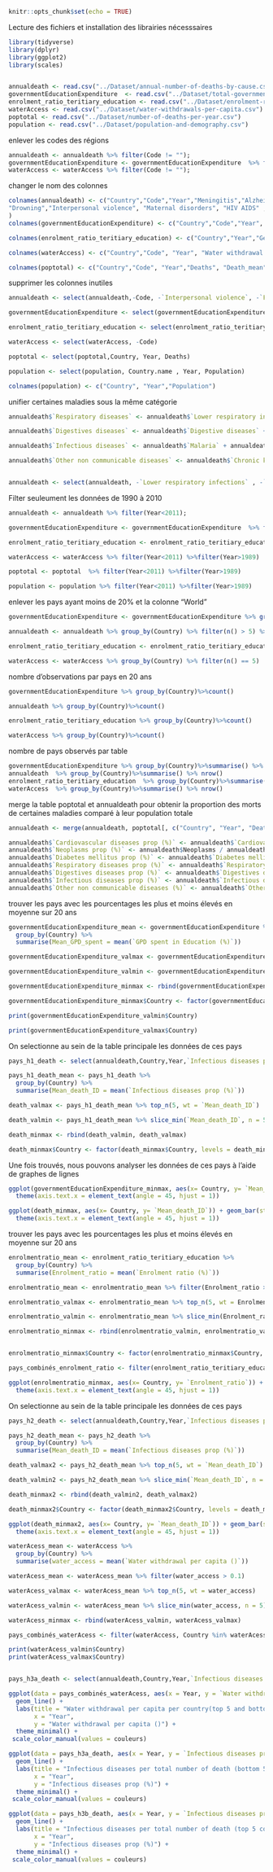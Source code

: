 
```r
knitr::opts_chunk$set(echo = TRUE)
```

Lecture des fichiers et installation des librairies nécesssaires
```r
library(tidyverse)
library(dplyr)
library(ggplot2)
library(scales)


annualdeath <- read.csv("../Dataset/annual-number-of-deaths-by-cause.csv", header = TRUE)
governmentEducationExpenditure  <- read.csv("../Dataset/total-government-expenditure-on-education-gdp.csv", header = TRUE)
enrolment_ratio_teritiary_education <- read.csv("../Dataset/enrolment-ratio-teritiary-education.csv", header = TRUE)
waterAccess <- read.csv("../Dataset/water-withdrawals-per-capita.csv")
poptotal <- read.csv("../Dataset/number-of-deaths-per-year.csv")
population <- read.csv("../Dataset/population-and-demography.csv")
```

enlever les codes des régions
```r

annualdeath <- annualdeath %>% filter(Code != "");
governmentEducationExpenditure <- governmentEducationExpenditure  %>% filter(Code != "");
waterAccess <- waterAccess %>% filter(Code != "");

```

changer le nom des colonnes
```r
colnames(annualdeath) <- c("Country","Code","Year","Meningitis","Alzheimers disease","Parkinsons disease","Nutritional deficiencies","Malaria",
"Drowning","Interpersonal violence", "Maternal disorders", "HIV AIDS" , "Drug use disorders", "Tuberculosis", "Cardiovascular diseases", "Lower respiratory infections", "Neonatal disorders","Alcohol use disorders", "Self harm", "Exposure to forces of nature", "Diarrheal diseases", "Environmental heat and cold exposure", "Neoplasms", "Conflict and terrorism", "Diabetes mellitus", "Chronic kidney disease", "Poisonings", "Protein energy malnutrition", "Road injuries", "Chronic respiratory diseases", "Cirrhosis and other chronic liver diseases", "Digestive diseases","Fire heat and hot substances","Acute hepatitis", "Measles"
)
colnames(governmentEducationExpenditure) <- c("Country","Code","Year", "GPD spent in Education (%)")

colnames(enrolment_ratio_teritiary_education) <- c("Country","Year","Gender","Age", "Units", "Enrolment ratio (%)")

colnames(waterAccess) <- c("Country","Code", "Year", "Water withdrawal per capita ()")

colnames(poptotal) <- c("Country","Code", "Year","Deaths", "Death_mean")
```
supprimer les colonnes inutiles
```r

annualdeath <- select(annualdeath,-Code, -`Interpersonal violence`, -`Fire heat and hot substances`, -`Road injuries`, -`Conflict and terrorism`, -`Exposure to forces of nature`, -`Self harm` , -`Alzheimers disease` , -`Parkinsons disease`, -`Drowning`, -`Maternal disorders`, -`Drug use disorders`, -`Alcohol use disorders` , -`Environmental heat and cold exposure`, -`Poisonings`, -`Neonatal disorders`, -`Nutritional deficiencies` , -`Meningitis`)

governmentEducationExpenditure <- select(governmentEducationExpenditure, -Code)

enrolment_ratio_teritiary_education <- select(enrolment_ratio_teritiary_education, -Units, -Age,)

waterAccess <- select(waterAccess, -Code)

poptotal <- select(poptotal,Country, Year, Deaths)

population <- select(population, Country.name , Year, Population)

colnames(population) <- c("Country", "Year","Population")

```

unifier certaines maladies sous la même catégorie

```r
annualdeath$`Respiratory diseases` <- annualdeath$`Lower respiratory infections` + annualdeath$`Chronic respiratory diseases`

annualdeath$`Digestives diseases` <- annualdeath$`Digestive diseases` + annualdeath$`Cirrhosis and other chronic liver diseases` + annualdeath$`Acute hepatitis`

annualdeath$`Infectious diseases` <- annualdeath$`Malaria` + annualdeath$`Tuberculosis` + annualdeath$`HIV AIDS` + annualdeath$`Measles` + annualdeath$`Diarrheal diseases`

annualdeath$`Other non communicable diseases` <- annualdeath$`Chronic kidney disease` + annualdeath$`Protein energy malnutrition`


annualdeath <- select(annualdeath, -`Lower respiratory infections` , -`Chronic respiratory diseases`, -`Tuberculosis` , -`Digestive diseases`, -`Cirrhosis and other chronic liver diseases`, -`Acute hepatitis`, -`Malaria` , -`HIV AIDS`, -`Measles` , -`Chronic kidney disease` , -`Protein energy malnutrition` ,-`Diarrheal diseases`)
```


Filter seuleument les données de 1990 à 2010

```r
annualdeath <- annualdeath %>% filter(Year<2011);

governmentEducationExpenditure <- governmentEducationExpenditure  %>% filter(Year<2011) %>%filter(Year>1989);

enrolment_ratio_teritiary_education <- enrolment_ratio_teritiary_education  %>% filter(Year<2011) %>%filter(Year>1989)  %>%filter(Gender == "All genders") ;

waterAccess <- waterAccess %>% filter(Year<2011) %>%filter(Year>1989)

poptotal <- poptotal  %>% filter(Year<2011) %>%filter(Year>1989)

population <- population %>% filter(Year<2011) %>%filter(Year>1989)
```

enlever les pays ayant moins de 20% et la colonne "World"
```r
governmentEducationExpenditure <- governmentEducationExpenditure %>% group_by(Country) %>% filter(n() > 5) %>% filter(Country != "World")

annualdeath <- annualdeath %>% group_by(Country) %>% filter(n() > 5) %>% filter(Country != "World")

enrolment_ratio_teritiary_education <- enrolment_ratio_teritiary_education %>% group_by(Country) %>% filter(n() > 5) %>% filter(!grepl("^MDG_", Country))

waterAccess <- waterAccess %>% group_by(Country) %>% filter(n() == 5)

```

nombre d'observations par pays en 20 ans
```r
governmentEducationExpenditure %>% group_by(Country)%>%count()

annualdeath %>% group_by(Country)%>%count()

enrolment_ratio_teritiary_education %>% group_by(Country)%>%count()

waterAccess %>% group_by(Country)%>%count()

```

nombre de pays observés par table
```r
governmentEducationExpenditure %>% group_by(Country)%>%summarise() %>% nrow()
annualdeath  %>% group_by(Country)%>%summarise() %>% nrow()
enrolment_ratio_teritiary_education  %>% group_by(Country)%>%summarise() %>% nrow()
waterAccess  %>% group_by(Country)%>%summarise() %>% nrow()
```
merge la table poptotal et annualdeath pour obtenir la proportion des morts de certaines maladies comparé à leur population totale
```r

annualdeath <- merge(annualdeath, poptotal[, c("Country", "Year", "Deaths")], by = c("Country", "Year"))

annualdeath$`Cardiovascular diseases prop (%)` <- annualdeath$`Cardiovascular diseases` / annualdeath$Deaths *100
annualdeath$`Neoplasms prop (%)` <- annualdeath$Neoplasms / annualdeath$Deaths *100
annualdeath$`Diabetes mellitus prop (%)` <- annualdeath$`Diabetes mellitus` / annualdeath$Deaths *100
annualdeath$`Respiratory diseases prop (%)` <- annualdeath$`Respiratory diseases` /  annualdeath$Deaths *100
annualdeath$`Digestives diseases prop (%)` <- annualdeath$`Digestives diseases` /  annualdeath$Deaths *100
annualdeath$`Infectious diseases prop (%)` <- annualdeath$`Infectious diseases` /  annualdeath$Deaths *100
annualdeath$`Other non communicable diseases (%)` <- annualdeath$`Other non communicable diseases` /  annualdeath$Deaths *100


```

trouver les pays avec les pourcentages les plus et moins élevés en moyenne sur 20 ans
```r
governmentEducationExpenditure_mean <- governmentEducationExpenditure %>%
  group_by(Country) %>%
  summarise(Mean_GPD_spent = mean(`GPD spent in Education (%)`))

governmentEducationExpenditure_valmax <- governmentEducationExpenditure_mean %>% top_n(5, wt = `Mean_GPD_spent`)

governmentEducationExpenditure_valmin <- governmentEducationExpenditure_mean %>% slice_min(`Mean_GPD_spent`, n = 5)

governmentEducationExpenditure_minmax <- rbind(governmentEducationExpenditure_valmin, governmentEducationExpenditure_valmax)

governmentEducationExpenditure_minmax$Country <- factor(governmentEducationExpenditure_minmax$Country, levels = governmentEducationExpenditure_minmax$Country[order(governmentEducationExpenditure_minmax$`Mean_GPD_spent`)])

print(governmentEducationExpenditure_valmin$Country)

print(governmentEducationExpenditure_valmax$Country)
```
On selectionne au sein de la table principale les données de ces pays 
```r

pays_h1_death <- select(annualdeath,Country,Year,`Infectious diseases prop (%)`) %>% filter(Country %in% c("Cuba","Denmark",  "Djibouti", "Lesotho","Norway","Monaco", "Sudan", "Dominican Republic" , "Central African Republic","Cambodia"))  

pays_h1_death_mean <- pays_h1_death %>%
  group_by(Country) %>%
  summarise(Mean_death_ID = mean(`Infectious diseases prop (%)`))

death_valmax <- pays_h1_death_mean %>% top_n(5, wt = `Mean_death_ID`)

death_valmin <- pays_h1_death_mean %>% slice_min(`Mean_death_ID`, n = 5)

death_minmax <- rbind(death_valmin, death_valmax)

death_minmax$Country <- factor(death_minmax$Country, levels = death_minmax$Country[order(death_minmax$`Mean_death_ID`)])

```
Une fois trouvés, nous pouvons analyser les données de ces pays à l'aide de graphes de lignes



```r
ggplot(governmentEducationExpenditure_minmax, aes(x= Country, y= `Mean_GPD_spent`)) + geom_bar(stat = "identity") + labs(title="Education Expenditure compared to total GDP", x="Country", y="mean GPD spent in Education (%)") + scale_y_continuous(limits = c(0, NA), breaks = pretty_breaks(n = 10), labels = comma_format()) + scale_fill_discrete(name = "Country") + 
  theme(axis.text.x = element_text(angle = 45, hjust = 1))  
```
```r
ggplot(death_minmax, aes(x= Country, y= `Mean_death_ID`)) + geom_bar(stat = "identity") + labs(title="Infectious diseases per total number of death(10 countries education exp", x="Country", y="mean death by Infectious diseases (%)") +  scale_y_continuous(limits = c(0, NA), breaks = pretty_breaks(n = 10),labels = comma_format()) + scale_fill_discrete(name = "Country") + 
  theme(axis.text.x = element_text(angle = 45, hjust = 1)) 
```

trouver les pays avec les pourcentages les plus et moins élevés en moyenne sur 20 ans
```r
enrolmentratio_mean <- enrolment_ratio_teritiary_education %>%
  group_by(Country) %>%
  summarise(Enrolment_ratio = mean(`Enrolment ratio (%)`))

enrolmentratio_mean <- enrolmentratio_mean %>% filter(Enrolment_ratio > 0.1)

enrolmentratio_valmax <- enrolmentratio_mean %>% top_n(5, wt = Enrolment_ratio)

enrolmentratio_valmin <- enrolmentratio_mean %>% slice_min(Enrolment_ratio, n = 5)

enrolmentratio_minmax <- rbind(enrolmentratio_valmin, enrolmentratio_valmax)


enrolmentratio_minmax$Country <- factor(enrolmentratio_minmax$Country, levels = enrolmentratio_minmax$Country[order(enrolmentratio_minmax$Enrolment_ratio)])

pays_combinés_enrolment_ratio <- filter(enrolment_ratio_teritiary_education, Country %in% enrolmentratio_minmax$Country)

ggplot(enrolmentratio_minmax, aes(x= Country, y= `Enrolment_ratio`)) + geom_bar(stat = "identity") + labs(title="mean enrolment ratio", x="Country", y="mean enrolment ratio (%)") + scale_y_continuous(limits = c(0, NA), breaks = pretty_breaks(n = 10), labels = comma_format()) + scale_fill_discrete(name = "Country") + 
  theme(axis.text.x = element_text(angle = 45, hjust = 1)) 

```

On selectionne au sein de la table principale les données de ces pays 
```r
pays_h2_death <- select(annualdeath,Country,Year,`Infectious diseases prop (%)`) %>% filter(Country %in% c("Sao Tome and Principe","Malawi" ,"Tanzania","Saint Vincent and the Grenadines","Niger","Australia","Canada","Finland", "North Korea","United States")) 

pays_h2_death_mean <- pays_h2_death %>%
  group_by(Country) %>%
  summarise(Mean_death_ID = mean(`Infectious diseases prop (%)`))

death_valmax2 <- pays_h2_death_mean %>% top_n(5, wt = `Mean_death_ID`)

death_valmin2 <- pays_h2_death_mean %>% slice_min(`Mean_death_ID`, n = 5)

death_minmax2 <- rbind(death_valmin2, death_valmax2)

death_minmax2$Country <- factor(death_minmax2$Country, levels = death_minmax2$Country[order(death_minmax2$`Mean_death_ID`)])

```

```r
ggplot(death_minmax2, aes(x= Country, y= `Mean_death_ID`)) + geom_bar(stat = "identity") + labs(title="Infectious diseases per total number of death(10 countries education exp", x="Country", y="mean death by Infectious diseases (%)") +  scale_y_continuous(limits = c(0, NA), breaks = pretty_breaks(n = 10),labels = comma_format()) + scale_fill_discrete(name = "Country") + 
  theme(axis.text.x = element_text(angle = 45, hjust = 1)) 

```
```r
waterAcess_mean <- waterAccess %>%
  group_by(Country) %>%
  summarise(water_access = mean(`Water withdrawal per capita ()`))

waterAcess_mean <- waterAcess_mean %>% filter(water_access > 0.1)

waterAcess_valmax <- waterAcess_mean %>% top_n(5, wt = water_access)

waterAcess_valmin <- waterAcess_mean %>% slice_min(water_access, n = 5)

waterAcess_minmax <- rbind(waterAcess_valmin, waterAcess_valmax)

pays_combinés_waterAcess <- filter(waterAccess, Country %in% waterAcess_minmax$Country)

print(waterAcess_valmin$Country)
print(waterAcess_valmax$Country)


pays_h3a_death <- select(annualdeath,Country,Year,`Infectious diseases prop (%)`) %>% filter(Country %in% c("Denmark","Monaco","United Kingdom","Cyprus","Sweden","Estonia","Hungary","Japan" ,"Libya","Spain")) 


```

```r
ggplot(data = pays_combinés_waterAcess, aes(x = Year, y = `Water withdrawal per capita ()`, group = Country, color = Country)) +
  geom_line() +
  labs(title = "Water withdrawal per capita per country(top 5 and bottom 5 countries in the world)",
       x = "Year",
       y = "Water withdrawal per capita ()") +
  theme_minimal() +
 scale_color_manual(values = couleurs)
```

```r


ggplot(data = pays_h3a_death, aes(x = Year, y = `Infectious diseases prop (%)`, group = Country, color = Country)) +
  geom_line() +
  labs(title = "Infectious diseases per total number of death (bottom 5 coutries from water withdrawal per capita)",
       x = "Year",
       y = "Infectious diseases prop (%)") +
  theme_minimal() +
 scale_color_manual(values = couleurs) 

```

```r


ggplot(data = pays_h3b_death, aes(x = Year, y = `Infectious diseases prop (%)`, group = Country, color = Country)) +
  geom_line() +
  labs(title = "Infectious diseases per total number of death (top 5 coutries from water withdrawal per capita)",
       x = "Year",
       y = "Infectious diseases prop (%)") +
  theme_minimal() +
 scale_color_manual(values = couleurs) 

```